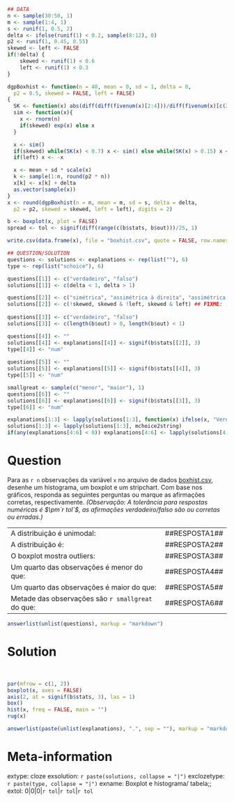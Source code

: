 ```{r data generation, echo = FALSE, results = "hide"}
## DATA
n <- sample(30:50, 1)
m <- sample(1:4, 1)
s <- runif(1, 0.5, 2)
delta <- ifelse(runif(1) < 0.2, sample(8:12), 0)
p2 <- runif(1, 0.45, 0.55)
skewed <- left <- FALSE
if(!delta) {
    skewed <- runif(1) < 0.6
    left <- runif(1) < 0.3
}

dgpBoxhist <- function(n = 40, mean = 0, sd = 1, delta = 0,
  p2 = 0.5, skewed = FALSE, left = FALSE)
{
  SK <- function(x) abs(diff(diff(fivenum(x)[2:4]))/diff(fivenum(x)[c(2, 4)]))
  sim <- function(x){
    x <- rnorm(n)
    if(skewed) exp(x) else x
  }

  x <- sim()
  if(skewed) while(SK(x) < 0.7) x <- sim() else while(SK(x) > 0.15) x <- sim()
  if(left) x <- -x

  x <- mean + sd * scale(x)
  k <- sample(1:n, round(p2 * n))
  x[k] <- x[k] + delta
  as.vector(sample(x))
}
x <- round(dgpBoxhist(n = n, mean = m, sd = s, delta = delta, 
  p2 = p2, skewed = skewed, left = left), digits = 2)

b <- boxplot(x, plot = FALSE)
spread <- tol <- signif(diff(range(c(b$stats, b$out)))/25, 1)

write.csv(data.frame(x), file = "boxhist.csv", quote = FALSE, row.names = FALSE)

## QUESTION/SOLUTION
questions <- solutions <- explanations <- rep(list(""), 6)
type <- rep(list("schoice"), 6)

questions[[1]] <- c("verdadeiro", "falso")
solutions[[1]] <- c(delta < 1, delta > 1)

questions[[2]] <- c("simétrica", "assimétrica à direita", "assimétrica à esquerda")
solutions[[2]] <- c(!skewed, skewed & !left, skewed & left) ## FIXME: !skewed -> !skewed | delta ?
    
questions[[3]] <- c("verdadeiro", "falso")
solutions[[3]] <- c(length(b$out) > 0, length(b$out) < 1)

questions[[4]] <- ""
solutions[[4]] <- explanations[[4]] <- signif(b$stats[[2]], 3)
type[[4]] <- "num"
    
questions[[5]] <- ""
solutions[[5]] <- explanations[[5]] <- signif(b$stats[[4]], 3)
type[[5]] <- "num"

smallgreat <- sample(c("menor", "maior"), 1)
questions[[6]] <- ""
solutions[[6]] <- explanations[[6]] <- signif(b$stats[[3]], 3)
type[[6]] <- "num"

explanations[1:3] <- lapply(solutions[1:3], function(x) ifelse(x, "Verdadeiro", "Falso"))
solutions[1:3] <- lapply(solutions[1:3], mchoice2string)
if(any(explanations[4:6] < 0)) explanations[4:6] <- lapply(solutions[4:6], function(x) paste("$", x, "$", sep = ""))
```


Question
========
Para as `r n` observações da variável `x` no arquivo de dados
[boxhist.csv](boxhist.csv), desenhe um histograma, um boxplot e um stripchart.
Com base nos gráficos, responda as seguintes perguntas ou marque as afirmações corretas, respectivamente. _(Observação: A tolerância para respostas numéricas é
$\pm`r tol`$, as afirmações verdadeiro/falso são ou corretas ou erradas.)_

|                                                   |                 |
|:--------------------------------------------------|:----------------|
| A distribuição é unimodal: 		    | \#\#RESPOSTA1\#\# |
| A distribuição é:  			    | \#\#RESPOSTA2\#\# |
| O boxplot mostra outliers:			    | \#\#RESPOSTA3\#\# |
| Um quarto das observações é menor do que:    | \#\#RESPOSTA4\#\# |
| Um quarto das observações é maior do que:    | \#\#RESPOSTA5\#\# |
| Metade das observações são `r smallgreat` do que: | \#\#RESPOSTA6\#\# |

```{r questionlist, echo = FALSE, results = "asis"}
answerlist(unlist(questions), markup = "markdown")
```


Solution
========
\
```{r boxplot_hist, echo = FALSE, results = "hide", fig.height = 4.5, fig.width = 9, fig.path = "", fig.cap = ""}
par(mfrow = c(1, 2))
boxplot(x, axes = FALSE)
axis(2, at = signif(b$stats, 3), las = 1)
box()
hist(x, freq = FALSE, main = "")
rug(x)
```

```{r solutionlist, echo = FALSE, results = "asis"}
answerlist(paste(unlist(explanations), ".", sep = ""), markup = "markdown")
```


Meta-information
================
extype: cloze
exsolution: `r paste(solutions, collapse = "|")`
exclozetype: `r paste(type, collapse = "|")`
exname: Boxplot e histograma/ tabela;;
extol: 0|0|0|`r tol`|`r tol`|`r tol`
